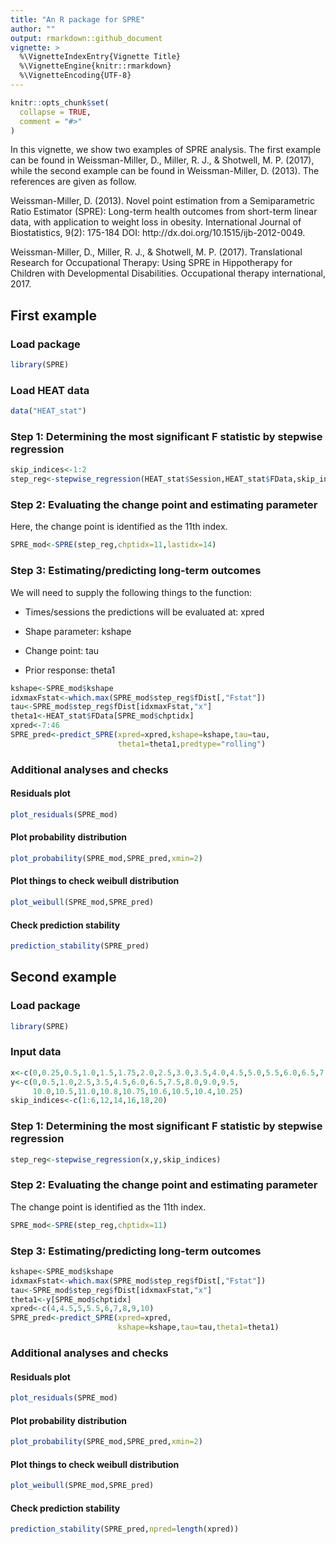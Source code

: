 ```yaml
---
title: "An R package for SPRE"
author: ""
output: rmarkdown::github_document
vignette: >
  %\VignetteIndexEntry{Vignette Title}
  %\VignetteEngine{knitr::rmarkdown}
  %\VignetteEncoding{UTF-8}
---
```


```r
knitr::opts_chunk$set(
  collapse = TRUE,
  comment = "#>"
)
```

In this vignette, we show two examples of SPRE analysis. The first example can be found in Weissman-Miller, D., Miller, R. J., & Shotwell, M. P. (2017), while the second example can be found in Weissman-Miller, D. (2013). The references are given as follow.

Weissman-Miller, D. (2013). Novel point estimation from a Semiparametric Ratio Estimator (SPRE): Long-term health outcomes from short-term linear data, with application to weight loss in obesity. International Journal of Biostatistics, 9(2): 175-184 DOI: http://dx.doi.org/10.1515/ijb-2012-0049.

Weissman-Miller, D., Miller, R. J., & Shotwell, M. P. (2017). Translational Research for Occupational Therapy: Using SPRE in Hippotherapy for Children with Developmental Disabilities. Occupational therapy international, 2017.

## First example

### Load package

```r
library(SPRE)
```

### Load HEAT data

```r
data("HEAT_stat")
```

### Step 1: Determining the most significant F statistic by stepwise regression

```r
skip_indices<-1:2
step_reg<-stepwise_regression(HEAT_stat$Session,HEAT_stat$FData,skip_indices)
```

### Step 2: Evaluating the change point and estimating parameter

Here, the change point is identified as the 11th index.

```r
SPRE_mod<-SPRE(step_reg,chptidx=11,lastidx=14)
```

### Step 3: Estimating/predicting long-term outcomes

We will need to supply the following things to the function:

- Times/sessions the predictions will be evaluated at: xpred

- Shape parameter: kshape

- Change point: tau

- Prior response: theta1

```r
kshape<-SPRE_mod$kshape
idxmaxFstat<-which.max(SPRE_mod$step_reg$fDist[,"Fstat"])
tau<-SPRE_mod$step_reg$fDist[idxmaxFstat,"x"]
theta1<-HEAT_stat$FData[SPRE_mod$chptidx]
xpred<-7:46
SPRE_pred<-predict_SPRE(xpred=xpred,kshape=kshape,tau=tau,
                        theta1=theta1,predtype="rolling")
```

### Additional analyses and checks

#### Residuals plot

```r
plot_residuals(SPRE_mod)
```

#### Plot probability distribution
```r
plot_probability(SPRE_mod,SPRE_pred,xmin=2)
```

#### Plot things to check weibull distribution
```r
plot_weibull(SPRE_mod,SPRE_pred)
```

#### Check prediction stability
```r
prediction_stability(SPRE_pred)
```

## Second example

### Load package

```r
library(SPRE)
```

### Input data

```r
x<-c(0,0.25,0.5,1.0,1.5,1.75,2.0,2.5,3.0,3.5,4.0,4.5,5.0,5.5,6.0,6.5,7.0,7.5,8.0,9.0,10.0)
y<-c(0,0.5,1.0,2.5,3.5,4.5,6.0,6.5,7.5,8.0,9.0,9.5,
     10.0,10.5,11.0,10.8,10.75,10.6,10.5,10.4,10.25)
skip_indices<-c(1:6,12,14,16,18,20)
```

### Step 1: Determining the most significant F statistic by stepwise regression

```r
step_reg<-stepwise_regression(x,y,skip_indices)
```

### Step 2: Evaluating the change point and estimating parameter

The change point is identified as the 11th index.

```r
SPRE_mod<-SPRE(step_reg,chptidx=11)
```

### Step 3: Estimating/predicting long-term outcomes

```r
kshape<-SPRE_mod$kshape
idxmaxFstat<-which.max(SPRE_mod$step_reg$fDist[,"Fstat"])
tau<-SPRE_mod$step_reg$fDist[idxmaxFstat,"x"]
theta1<-y[SPRE_mod$chptidx]
xpred<-c(4,4.5,5,5.5,6,7,8,9,10)
SPRE_pred<-predict_SPRE(xpred=xpred,
                        kshape=kshape,tau=tau,theta1=theta1)
```

### Additional analyses and checks

#### Residuals plot

```r
plot_residuals(SPRE_mod)
```

#### Plot probability distribution
```r
plot_probability(SPRE_mod,SPRE_pred,xmin=2)
```

#### Plot things to check weibull distribution
```r
plot_weibull(SPRE_mod,SPRE_pred)
```

#### Check prediction stability
```r
prediction_stability(SPRE_pred,npred=length(xpred))
```
